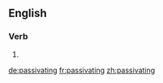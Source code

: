 ==English==

===Verb===
{{head|en|present participle}}

# {{present participle of|passivate|lang=en}}

[[de:passivating]]
[[fr:passivating]]
[[zh:passivating]]